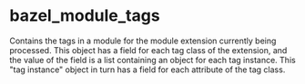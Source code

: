 <html devsite>
<head>
  <meta name="project_path" value="/_project.yaml">
  <meta name="book_path" value="/versions/6.1.0/_book.yaml">
</head>
<body>

<h1 class="page-title" id="modules.bazel_module_tags">bazel_module_tags</h1>

<!-- {% raw %} -->

Contains the tags in a module for the module extension currently being processed. This object has a field for each tag class of the extension, and the value of the field is a list containing an object for each tag instance. This "tag instance" object in turn has a field for each attribute of the tag class.



</body>
</html>

<!-- {% endraw %} -->
